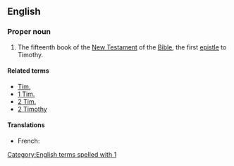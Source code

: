 ==English==

===Proper noun===
{{en-proper noun}}

{{book of the Bible|Timothy}}
# {{biblical}} The fifteenth book of the [[New Testament]] of the [[Bible]], the first [[epistle]] to Timothy.

====Related terms====
*[[Tim.]]
*[[1 Tim.]]
*[[2 Tim.]]
*[[2 Timothy]]

====Translations====
{{trans-top|book of the New Testament}}
* French: {{t|fr|1 Timothée}}
{{trans-mid}}
{{trans-bottom}}

[[Category:English terms spelled with 1]]